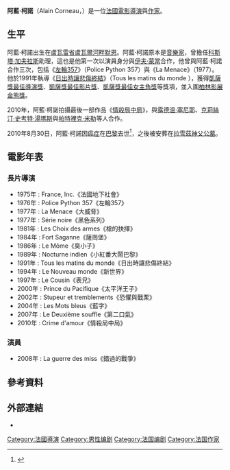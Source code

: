 {{藝人
| type = 導演
| name = 阿藍·柯諾
| image = Alain Corneau FFF Yokohama 2005.jpg
| caption = 阿藍·柯諾 （攝於2005年）
| birthname = Alain Corneau
| birthdate = {{birth date and age|1943|8|7|df=y}} 
| birthplace = [[法國|法國]][[盧瓦雷省|盧瓦雷省]][[盧瓦爾河畔默恩|盧瓦爾河畔默恩]]
| deathdate     = {{death date and age|2010|8|10|1943|8|7|mf=y}}
| deathplace    = [[法國|法國]][[巴黎|巴黎]]
| occupation = [[電影導演|導演]]、[[編劇|編劇]]、[[作家|作家]]
| yearsactive = 1970年代－現在
| spouse = 
|cesarawards = '''[[凱薩獎最佳導演獎|凱薩獎最佳導演獎]]'''<br>1991年 《[[日出時讓悲傷終結|日出時讓悲傷終結]]》<br>'''[[凱薩獎最佳影片獎|凱薩獎最佳影片獎]]'''<br>1991年 《[[日出時讓悲傷終結|日出時讓悲傷終結]]》
| awards      = 
}}

'''阿藍·柯諾'''（Alain Corneau，{{bd|1943年|8月7日|2010年|8月10日|}}）是一位[[法國|法國]][[電影|電影]][[導演|導演]]與[[作家|作家]]。

==生平==
阿藍·柯諾出生在[[盧瓦雷省|盧瓦雷省]][[盧瓦爾河畔默恩|盧瓦爾河畔默恩]]。阿藍·柯諾原本是[[音樂家|音樂家]]，曾擔任[[科斯塔·加夫拉斯|科斯塔·加夫拉斯]]助理，這也是他第一次以演員身分與[[伊夫·蒙當|伊夫·蒙當]]合作，他曾與阿藍·柯諾合作三次，包括《[[左輪357|左輪357]]》（Police Python 357）與《La Menace》（1977）。他於1991年執導《[[日出時讓悲傷終結|日出時讓悲傷終結]]》（Tous les matins du monde ），獲得[[凱薩獎最佳導演獎|凱薩獎最佳導演獎]]、[[凱薩獎最佳影片獎|凱薩獎最佳影片獎]]、[[凱薩獎最佳女主角獎|凱薩獎最佳女主角獎]]等獎項，並入圍[[柏林影展|柏林影展]][[金熊獎|金熊獎]]。

2010年，阿藍·柯諾拍攝最後一部作品《[[情殺局中局|情殺局中局]]》，與[[露德温·塞尼耶|露德温·塞尼耶]]、[[克莉絲汀·史考特·湯瑪斯|克莉絲汀·史考特·湯瑪斯]]與[[帕特裡克·米勒|帕特裡克·米勒]]等人合作。

2010年8月30日，阿藍·柯諾因[[癌症|癌症]]在[[巴黎|巴黎]]去世<ref>{{cite web|first=Douglas|last=Martin|title=Alain Corneau, César-Winning Film Director, Dies at 67|work=[[The_New_York_Times|The New York Times]]|url=http://www.nytimes.com/2010/08/31/movies/31corneau.html|date=30 August 2010|accessdate=31 August 2010|archiveurl=https://web.archive.org/web/20100902054757/http://www.nytimes.com/2010/08/31/movies/31corneau.html|archivedate=2010-09-02|deadurl=no}}</ref>，之後被安葬在[[拉雪茲神父公墓|拉雪茲神父公墓]]。

==電影年表==
===長片導演===
*1975年 : France, Inc.《法國地下社會》
*1976年 : Police Python 357《左輪357》
*1977年 : La Menace《大威脅》
*1977年 : Série noire《黑色系列》
*1981年 : Les Choix des armes《槍的抉擇》
*1984年 : Fort Saganne《薩崗堡》
*1986年 : Le Môme《臭小子》
*1989年 : Nocturne indien《小紅番大鬧巴黎》
*1991年 : Tous les matins du monde《日出時讓悲傷終結》
*1994年 : Le Nouveau monde《新世界》
*1997年 : Le Cousin《表兄》
*2000年 : Prince du Pacifique《太平洋王子》
*2002年 : Stupeur et tremblements《恐懼與戰栗》
*2004年 : Les Mots bleus《藍字》
*2007年 : Le Deuxième souffle《第二口氣》
*2010年 : Crime d'amour《情殺局中局》
===演員===
*2008年 : La guerre des miss《錯過的戰爭》

==參考資料==
{{Reflist}}

==外部連結==
*{{Imdb name|0006734}}

{{凱薩獎最佳導演獎}}
{{Authority control}}
{{DEFAULTSORT:Corneau, Alain}}
[[Category:法國導演|Category:法國導演]]
[[Category:男性编剧|Category:男性编剧]]
[[Category:法国编剧|Category:法国编剧]]
[[Category:法国作家|Category:法国作家]]